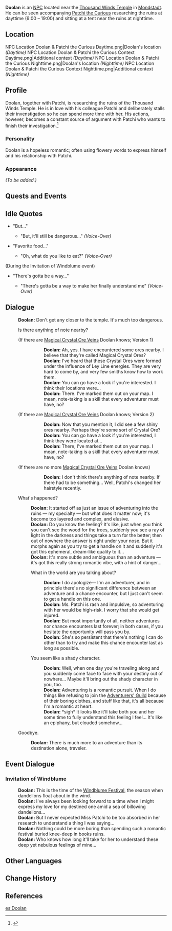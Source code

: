 {{Meta
<!-- REMOVE THIS TEMPLATE AFTER ADDING MISSING INFO -->
|missing_NPC_profile  = yes
}}
{{Character Infobox
|image            = NPC Doolan.png
|region           = Mondstadt
|type             = NPC
}}
'''Doolan''' is an [[NPC]] located near the [[Thousand Winds Temple]] in [[Mondstadt]]. He can be seen accompanying [[Patchi the Curious]] researching the ruins at dayttime (6:00 – 19:00) and sitting at a tent near the ruins at nighttime.

==Location==
<gallery hideaddbutton="true" captionalign="center">
NPC Location Doolan & Patchi the Curious Daytime.png|Doolan's location ''(Daytime)''
NPC Location Doolan & Patchi the Curious Context Daytime.png|Additional context ''(Daytime)''
NPC Location Doolan & Patchi the Curious Nighttime.png|Doolan's location ''(Nighttime)''
NPC Location Doolan & Patchi the Curious Context Nighttime.png|Additional context ''(Nighttime)''
</gallery>

==Profile==
<!--detailed story/lore information goes here-->
Doolan, together with Patchi, is researching the ruins of the Thousand Winds Temple. He is in love with his colleague Patchi and deliberately stalls their invenstigation so he can spend more time with her. His actions, however, becomes a constant source of argument with Patchi who wants to finish their investigation.<ref>{{Ref/Quest|Adventure Takes Courage!}}</ref>

===Personality===
Doolan is a hopeless romantic; often using flowery words to express himself and his relationship with Patchi.

===Appearance===
''(To be added.)''

==Quests and Events==
{{Quest Appearances}}

==Idle Quotes==
* "But..."
** {{A|VO Doolan 01.ogg}} "But, it'll still be dangerous..." ''(Voice-Over)''
* "Favorite food..."
** {{A|VO Doolan 02.ogg}} "Oh, what do you like to eat?" ''(Voice-Over)''
(During the Invitation of Windblume event)
* "There's gotta be a way..."
** {{A|VO Doolan 01 (Invitation of Windblume).ogg}} "There's gotta be a way to make her finally understand me" ''(Voice-Over)''

==Dialogue==
{{Dialogue start}}
:'''Doolan:''' Don't get any closer to the temple. It's much too dangerous.
:{{DIcon|!}} Is there anything of note nearby?
:;(If there are [[Magical Crystal Chunk|Magical Crystal Ore Veins]] Doolan knows; Version 1)
:::'''Doolan:''' Ah, yes. I have encountered some ores nearby. I believe that they're called Magical Crystal Ores?
:::'''Doolan:''' I've heard that these Crystal Ores were formed under the influence of Ley Line energies. They are very hard to come by, and very few smiths know how to work them.
:::'''Doolan:''' You can go have a look if you're interested. I think their locations were...
:::'''Doolan:''' There. I've marked them out on your map. I mean, note-taking is a skill that every adventurer must have, no?
::;([[Rich Ore Reserve]]s nearby marked on the map)
:;(If there are [[Magical Crystal Chunk|Magical Crystal Ore Veins]] Doolan knows; Version 2)
:::'''Doolan:''' Now that you mention it, I did see a few shiny ores nearby. Perhaps they're some sort of Crystal Ore?
:::'''Doolan:''' You can go have a look if you're interested, I think they were located at...
:::'''Doolan:''' There, I've marked them out on your map. I mean, note-taking is a skill that every adventurer must have, no?
::;([[Rich Ore Reserve]]s nearby marked on the map)
:;(If there are no more [[Magical Crystal Chunk|Magical Crystal Ore Veins]] Doolan knows)
:::'''Doolan:''' I don't think there's anything of note nearby. If there had to be something... Well, Patchi's changed her hairstyle recently.
:{{DIcon}} What's happened?
::'''Doolan:''' It started off as just an issue of adventuring into the ruins &mdash; my specialty &mdash; but what does it matter now; it's become too layered and complex, and elusive.
::'''Doolan:''' Do you know the feeling? It's like, just when you think you can't see the wood for the trees, suddenly you see a ray of light in the darkness and things take a turn for the better; then out of nowhere the answer is right under your nose. But it morphs again as you try to get a handle on it and suddenly it's got this ephemeral, dream-like quality to it...
::'''Doolan:''' It's more subtle and ambiguous than an adventure &mdash; it's got this really strong romantic vibe, with a hint of danger...
::{{DIcon}} What in the world are you talking about?
:::'''Doolan:''' I do apologize&mdash; I'm an adventurer, and in principle there's no significant difference between an adventure and a chance encounter, but I just can't seem to get a handle on this one.
:::'''Doolan:''' Ms. Patchi is rash and impulsive, so adventuring with her would be high-risk. I worry that she would get injured.
:::'''Doolan:''' But most importantly of all, neither adventures nor chance encounters last forever; in both cases, if you hesitate the opportunity will pass you by.
:::'''Doolan:''' She's so persistent that there's nothing I can do other than to try and make this chance encounter last as long as possible.
::{{DIcon}} You seem like a shady character.
:::'''Doolan:''' Well, when one day you're traveling along and you suddenly come face to face with your destiny out of nowhere... Maybe it'll bring out the shady character in you, too.
:::'''Doolan:''' Adventuring is a romantic pursuit. When I do things like refusing to join the [[Adventurers' Guild]] because of their boring clothes, and stuff like that, it's all because I'm a romantic at heart.
:::'''Doolan:''' *sigh* It looks like it'll take both you and her some time to fully understand this feeling I feel... It's like an epiphany, but clouded somehow...
:{{DIcon}} Goodbye.
::'''Doolan:''' There is much more to an adventure than its destination alone, traveler.
{{Dialogue end}}

==Event Dialogue==
===Invitation of Windblume===
{{Dialogue start}}
:'''Doolan:''' This is the time of the [[Windblume Festival]], the season when dandelions float about in the wind.
:'''Doolan:''' I've always been looking forward to a time when I might express my love for my destined one amid a sea of billowing dandelions...
:'''Doolan:''' But I never expected Miss Patchi to be too absorbed in her research to understand a thing I was saying...
:'''Doolan:''' Nothing could be more boring than spending such a romantic festival buried knee-deep in books ruins.
:'''Doolan:''' Who knows how long it'll take for her to understand these deep yet nebulous feelings of mine...
{{Dialogue end}}

==Other Languages==
{{Other Languages|default_hidden = 1
|en      = Doolan
|zhs     = 杜兰
|zhs_rm  = Dùlán
|zht     = 杜蘭
|zht_rm  = Dùlán
|ja      = ドゥーラン
|ja_rm   = Duuran
|ko      = 두란
|ko_rm   = Duran
|es      = Doolan
|fr      = Doolan
|ru      = Дулан
|th      = Doolan
|vi      = Doolan
|de      = Doolan
|id      = Doolan
|pt      = Doolan
}}

==Change History==
{{Change History|1.0}}

==References==
{{Reflist}}

[[es:Doolan]]
